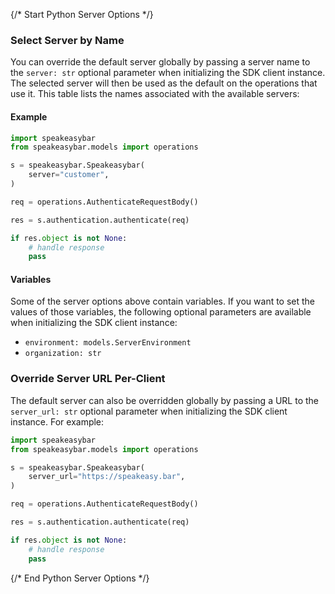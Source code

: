 {/* Start Python Server Options */}
### Select Server by Name

You can override the default server globally by passing a server name to the `server: str` optional parameter when initializing the SDK client instance. The selected server will then be used as the default on the operations that use it. This table lists the names associated with the available servers:



#### Example

```python
import speakeasybar
from speakeasybar.models import operations

s = speakeasybar.Speakeasybar(
    server="customer",
)

req = operations.AuthenticateRequestBody()

res = s.authentication.authenticate(req)

if res.object is not None:
    # handle response
    pass
```

#### Variables

Some of the server options above contain variables. If you want to set the values of those variables, the following optional parameters are available when initializing the SDK client instance:
 * `environment: models.ServerEnvironment`
 * `organization: str`

### Override Server URL Per-Client

The default server can also be overridden globally by passing a URL to the `server_url: str` optional parameter when initializing the SDK client instance. For example:
```python
import speakeasybar
from speakeasybar.models import operations

s = speakeasybar.Speakeasybar(
    server_url="https://speakeasy.bar",
)

req = operations.AuthenticateRequestBody()

res = s.authentication.authenticate(req)

if res.object is not None:
    # handle response
    pass
```
{/* End Python Server Options */}

